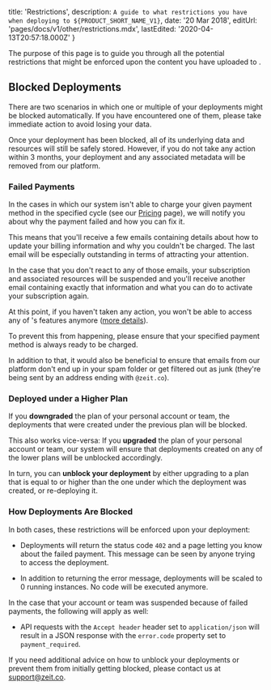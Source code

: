 
  title: 'Restrictions',
  description: `A guide to what restrictions you have when deploying to ${PRODUCT_SHORT_NAME_V1}`,
  date: '20 Mar 2018',
  editUrl: 'pages/docs/v1/other/restrictions.mdx',
  lastEdited: '2020-04-13T20:57:18.000Z'
}

The purpose of this page is to guide you through
all the potential restrictions that might be
enforced upon the content you have uploaded to <ProductShortNameV1 />.

## Blocked Deployments

There are two scenarios in which one or multiple
of your deployments might be blocked automatically. If
you have encountered one of them, please take immediate
action to avoid losing your data.

Once your deployment has been blocked, all
of its underlying data and resources
will still be safely stored. However, if you do not
take any action within 3 months, your deployment
and any associated metadata will be removed from our platform.

### Failed Payments

In the cases in which our system isn't able to charge
your given payment method in the specified cycle (see
our [Pricing](/pricing/v1) page), we
will notify you about why the payment
failed and how you can fix it.

This means that you'll receive a few emails containing
details about how to update your billing information
and why you couldn't be charged. The last email
will be especially outstanding in terms of attracting
your attention.

In the case that you don't react to any of those
emails, your subscription and
associated resources will be suspended and you'll
receive another email containing exactly that information
and what you can do to activate
your subscription again.

At this point, if you haven't taken any action, you
won't be able to access any of <ProductShortNameV1 />'s features
anymore ([more details](#how-deployments-are-blocked)).

To prevent this from happening, please ensure
that your specified payment method is always ready to be
charged.

In addition to that, it would also be beneficial
to ensure that emails from our platform
don't end up in your spam folder or get filtered out
as junk (they're being sent by an address ending with `@zeit.co`).

### Deployed under a Higher Plan

If you **downgraded** the plan of your personal account or
team, the deployments that were created under the previous
plan will be blocked.

This also works vice-versa: If you **upgraded** the plan of
your personal account or team, our system will ensure
that deployments created on any of the lower plans will
be unblocked accordingly.

In turn, you can **unblock your deployment** by either upgrading
to a plan that is equal to or higher than the one under which
the deployment was created, or re-deploying it.

### How Deployments Are Blocked

In both cases, these restrictions will be enforced upon
your deployment:

- Deployments will return the status code `402` and
  a page letting you know about the failed payment. This message
  can be seen by anyone trying to access the deployment.

- In addition to returning the error message, deployments
  will be scaled to 0 running instances. No code will
  be executed anymore.

In the case that your account or team was suspended because of
failed payments, the following will apply as well:

- API requests with the `Accept header` header
  set to `application/json` will result in a JSON response
  with the `error.code` property set to `payment_required`.

If you need additional advice on how to unblock your
deployments or prevent them from initially getting
blocked, please contact us at [support@zeit.co](mailto:support@zeit.co).

